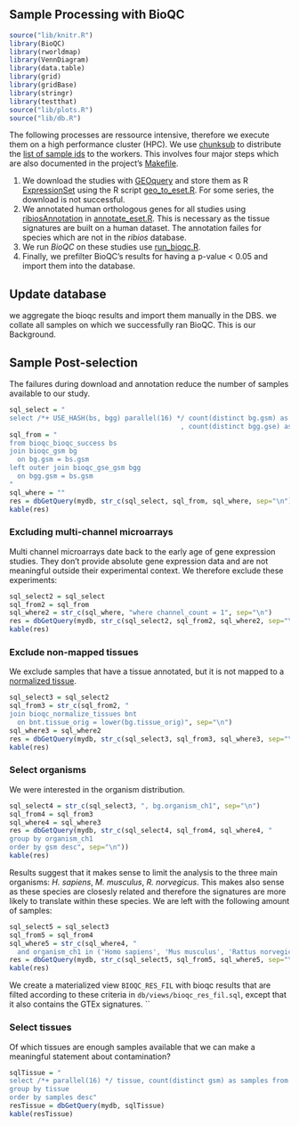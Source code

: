 ## Sample Processing with BioQC

```r
source("lib/knitr.R")
library(BioQC)
library(rworldmap)
library(VennDiagram)
library(data.table)
library(grid)
library(gridBase)
library(stringr)
library(testthat)
source("lib/plots.R")
source("lib/db.R")
```

The following processes are ressource intensive, therefore we execute them on a high performance cluster (HPC). We use [chunksub](https://github.com/grst/chunksub) to distribute the [list of sample ids](#sample-list) to the workers. This involves four major steps which are also documented in the project's [Makefile](https://github.com/grst/BioQC_GEO_analysis/blob/master/Makefile). 

1. We download the studies with [GEOquery](https://bioconductor.org/packages/release/bioc/html/GEOquery.html) and store them as R [ExpressionSet](https://bioconductor.org/packages/devel/bioc/vignettes/Biobase/inst/doc/ExpressionSetIntroduction.pdf) using the R script [geo_to_eset.R](https://github.com/grst/BioQC_GEO_analysis/blob/master/scripts/geo_to_eset.R). For some series, the download is not successful. 
2. We annotated human orthologous genes for all studies using [ribiosAnnotation](https://github.com/Accio/ribios) in [annotate_eset.R](https://github.com/grst/BioQC_GEO_analysis/blob/master/scripts/annotate_eset.R). This is necessary as the tissue signatures are built on a human dataset. The annotation failes for species which are not in the *ribios* database. 
3. We run *BioQC* on these studies use [run_bioqc.R](https://github.com/grst/BioQC_GEO_analysis/blob/master/scripts/run_bioqc.R). 
4. Finally, we prefilter BioQC's results for having a p-value < 0.05 and import them into the database. 

## Update database
we aggregate the bioqc results and import them manually in the DBS. 
we collate all samples on which we successfully ran BioQC. This is our Background. 


## Sample Post-selection

The failures during download and annotation reduce the number of samples available to our study.

<!-- since there are muliple gpl and gsm in a gse, there might've been some gsm 
inserted, that don't have a tissue annotated, albeit the gse was selected. -->

```r

sql_select = "
select /*+ USE_HASH(bs, bgg) parallel(16) */ count(distinct bg.gsm) as GSM
                                           , count(distinct bgg.gse) as GSE"
sql_from = "
from bioqc_bioqc_success bs
join bioqc_gsm bg
  on bg.gsm = bs.gsm
left outer join bioqc_gse_gsm bgg
  on bgg.gsm = bs.gsm 
"
sql_where = ""
res = dbGetQuery(mydb, str_c(sql_select, sql_from, sql_where, sep="\n"))
kable(res)
```


### Excluding multi-channel microarrays

Multi channel microarrays date back to the early age of gene expression studies. They don't provide absolute gene expression data and are not meaningful outside their experimental context. We therefore exclude these experiments:
```r
sql_select2 = sql_select
sql_from2 = sql_from
sql_where2 = str_c(sql_where, "where channel_count = 1", sep="\n")
res = dbGetQuery(mydb, str_c(sql_select2, sql_from2, sql_where2, sep="\n"))
kable(res)
```

### Exclude non-mapped tissues
We exclude samples that have a tissue annotated, but it is not mapped to a [normalized tissue](#tissue-normalization). 

```r
sql_select3 = sql_select2
sql_from3 = str_c(sql_from2, "
join bioqc_normalize_tissues bnt
  on bnt.tissue_orig = lower(bg.tissue_orig)", sep="\n")
sql_where3 = sql_where2
res = dbGetQuery(mydb, str_c(sql_select3, sql_from3, sql_where3, sep="\n"))
kable(res)
```

### Select organisms
We were interested in the organism distribution.
```r
sql_select4 = str_c(sql_select3, ", bg.organism_ch1", sep="\n")
sql_from4 = sql_from3
sql_where4 = sql_where3
res = dbGetQuery(mydb, str_c(sql_select4, sql_from4, sql_where4, "
group by organism_ch1
order by gsm desc", sep="\n"))
kable(res)
```

Results suggest that it makes sense to limit the analysis to the three main organisms: *H. sapiens*, *M. musculus*, *R. norvegicus*. This makes also sense as these species are closesly related and therefore the signatures are more likely to translate within these species. 
We are left with the following amount of samples: 

```r
sql_select5 = sql_select3
sql_from5 = sql_from4
sql_where5 = str_c(sql_where4, "
  and organism_ch1 in ('Homo sapiens', 'Mus musculus', 'Rattus norvegicus')", sep="\n")
res = dbGetQuery(mydb, str_c(sql_select5, sql_from5, sql_where5, sep="\n"))
kable(res)
```

We create a materialized view `BIOQC_RES_FIL` with bioqc results that are filted according 
to these criteria in `db/views/bioqc_res_fil.sql`, except that it also contains the GTEx signatures. ``


### Select tissues

Of which tissues are enough samples available that we can make a meaningful statement about contamination? 
```r
sqlTissue = "
select /*+ parallel(16) */ tissue, count(distinct gsm) as samples from bioqc_res_fil
group by tissue
order by samples desc"
resTissue = dbGetQuery(mydb, sqlTissue)
kable(resTissue)
```
